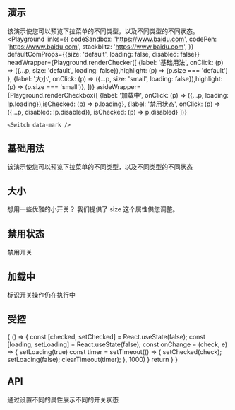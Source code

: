 
## 演示
该演示使您可以预览下拉菜单的不同类型，以及不同类型的不同状态。
<Playground
    links={{
        codeSandbox: 'https://www.baidu.com',
        codePen: 'https://www.baidu.com',
        stackblitz: 'https://www.baidu.com',
    }}
    defaultComProps={{size: 'default', loading: false, disabled: false}}
    headWrapper={Playground.renderChecker([
        {label: '基础用法', onClick: (p) => ({...p, size: 'default', loading: false}),highlight: (p) => (p.size === 'default') },
        {label: '大小', onClick: (p) => ({...p, size: 'small', loading: false}),highlight: (p) => (p.size === 'small')},
    ])}
    asideWrapper={Playground.renderCheckbox([
        {label: '加载中', onClick: (p) => ({...p, loading: !p.loading}),isChecked: (p) => p.loading},
        {label: '禁用状态',  onClick: (p) => ({...p, disabled: !p.disabled}), isChecked: (p) => p.disabled}
    ])}
>
    <Switch data-mark />
</Playground>

## 基础用法
该演示使您可以预览下拉菜单的不同类型，以及不同类型的不同状态
<Playground>
    <Switch />
</Playground>

## 大小
想用一些优雅的小开关？ 我们提供了 size 这个属性供您调整。
<Playground>
    <Switch defaultChecked={true} />
    <Switch size="small" />
</Playground>

## 禁用状态
禁用开关
<Playground>
    <Switch disabled />
    <Switch defaultChecked disabled />
    <Switch size="small" disabled />
    <Switch size="small" disabled defaultChecked />
</Playground>

## 加载中
标识开关操作仍在执行中
<Playground>
    <Switch loading />
    <Switch defaultChecked loading />
    <Switch size="small"  loading/>
    <Switch size="small" defaultChecked loading />
</Playground>

## 受控

<Playground>
    {
        () => {
            const [checked, setChecked] = React.useState(false);
            const [loading, setLoading] = React.useState(false);
            const onChange = (check, e) => {
                setLoading(true)
                const timer = setTimeout(() => {
                    setChecked(check);
                    setLoading(false);
                    clearTimeout(timer);
                }, 1000)
            }
            return <Switch checked={checked} onChange={onChange} loading={loading} />
        }
    }
</Playground>


## API
通过设置不同的属性展示不同的开关状态
<Props of={Switch} />